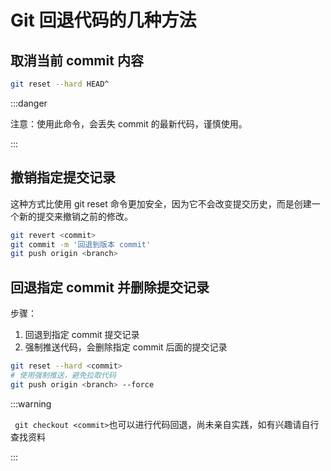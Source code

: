 # Git 回退代码的几种方法

## 取消当前 commit 内容

```bash
git reset --hard HEAD^
```

:::danger

注意：使用此命令，会丢失 commit 的最新代码，谨慎使用。

:::

## 撤销指定提交记录

这种方式比使用 git reset 命令更加安全，因为它不会改变提交历史，而是创建一个新的提交来撤销之前的修改。

```bash
git revert <commit>
git commit -m '回退到版本 commit'
git push origin <branch>
```

## 回退指定 commit 并删除提交记录

步骤：

1. 回退到指定 commit 提交记录
2. 强制推送代码，会删除指定 commit 后面的提交记录

```bash
git reset --hard <commit>
# 使用强制推送，避免拉取代码
git push origin <branch> --force
```

:::warning

` git checkout <commit>`也可以进行代码回退，尚未亲自实践，如有兴趣请自行查找资料

:::
